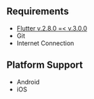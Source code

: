 ## Requirements
- [Flutter v.2.8.0 =< v.3.0.0][web flutter]
- Git
- Internet Connection

## Platform Support
- Android
- iOS


[web flutter]: https://flutter.dev

